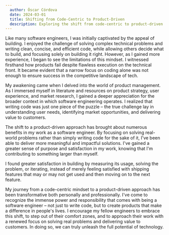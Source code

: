 ```yaml
---
  author: Óscar Córdova
  date: 2024-03-01
  title: Shifting from Code-Centric to Product-Driven
  description: Exploring the shift from code-centric to product-driven approaches in software engineering.
---
```


Like many software engineers, I was initially captivated by the appeal of building. I enjoyed the challenge of solving complex technical problems and writing clean, concise, and efficient code, while allowing others decide what to build, and focusing solely on building it right. However, as I gained more experience, I began to see the limitations of this mindset. I witnessed firsthand how products fail despite flawless execution on the technical front. It became evident that a narrow focus on coding alone was not enough to ensure success in the competitive landscape of tech.

My awakening came when I delved into the world of product management. As I immersed myself in literature and resources on product strategy, user experience, and market research, I gained a deeper appreciation for the broader context in which software engineering operates. I realized that writing code was just one piece of the puzzle – the true challenge lay in understanding user needs, identifying market opportunities, and delivering value to customers.

The shift to a product-driven approach has brought about numerous benefits in my work as a software engineer. By focusing on solving real-world problems rather than simply writing code for the sake of it, I've been able to deliver more meaningful and impactful solutions. I've gained a greater sense of purpose and satisfaction in my work, knowing that I'm contributing to something larger than myself.

I found greater satisfaction in building by measuring its usage, solving the problem, or iterating, instead of merely feeling satisfied with shipping features that may or may not get used and then moving on to the next feature.

My journey from a code-centric mindset to a product-driven approach has been transformative both personally and professionally. I've come to recognize the immense power and responsibility that comes with being a software engineer – not just to write code, but to create products that make a difference in people's lives. I encourage my fellow engineers to embrace this shift, to step out of their comfort zones, and to approach their work with a renewed focus on solving real problems and delivering value to customers. In doing so, we can truly unleash the full potential of technology.
